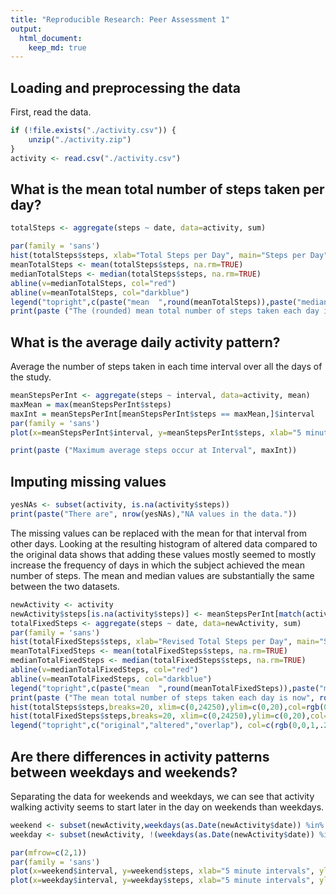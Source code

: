 ```yaml
---
title: "Reproducible Research: Peer Assessment 1"
output:
  html_document:
    keep_md: true
---
```



## Loading and preprocessing the data
First, read the data.
```r
if (!file.exists("./activity.csv")) {
    unzip("./activity.zip")
}
activity <- read.csv("./activity.csv")
```

## What is the mean total number of steps taken per day?


```r
totalSteps <- aggregate(steps ~ date, data=activity, sum)

par(family = 'sans')
hist(totalSteps$steps, xlab="Total Steps per Day", main="Steps per Day", col=rgb(0,0,1,1/4),breaks=20, xlim=c(0,24250), ylim=c(0,20))
meanTotalSteps <- mean(totalSteps$steps, na.rm=TRUE)
medianTotalSteps <- median(totalSteps$steps, na.rm=TRUE)
abline(v=medianTotalSteps, col="red")
abline(v=meanTotalSteps, col="darkblue")
legend("topright",c(paste("mean  ",round(meanTotalSteps)),paste("median ", round(medianTotalSteps))), col=c("darkblue","red"),lwd=1)
print(paste ("The (rounded) mean total number of steps taken each day is", round(meanTotalSteps), "and the median is", round(medianTotalSteps)))
```
## What is the average daily activity pattern?

Average the number of steps taken in each time interval over all the days of the study.
```r
meanStepsPerInt <- aggregate(steps ~ interval, data=activity, mean)
maxMean = max(meanStepsPerInt$steps)
maxInt = meanStepsPerInt[meanStepsPerInt$steps == maxMean,]$interval
par(family = 'sans')
plot(x=meanStepsPerInt$interval, y=meanStepsPerInt$steps, xlab="5 minute intervals", ylab="Avg Steps", type="l")
```
```r
print(paste ("Maximum average steps occur at Interval", maxInt))
```

## Imputing missing values
```r
yesNAs <- subset(activity, is.na(activity$steps))
print(paste("There are", nrow(yesNAs),"NA values in the data."))
```
The missing values can be replaced with the mean for that interval from other days. Looking at the resulting histogram of altered data compared to the original data shows that adding these values mostly seemed to mostly increase the frequency of days in which the subject achieved the mean number of steps. The mean and median values are substantially the same between the two datasets.
```r
newActivity <- activity
newActivity$steps[is.na(activity$steps)] <- meanStepsPerInt[match(activity$interval[is.na(activity$step)],meanStepsPerInt$interval),"steps"]
totalFixedSteps <- aggregate(steps ~ date, data=newActivity, sum)
par(family = 'sans')
hist(totalFixedSteps$steps, xlab="Revised Total Steps per Day", main="Steps per Day", col=rgb(1,0,0,1/4),breaks=20, xlim=c(0,24250), ylim=c(0,20))
meanTotalFixedSteps <- mean(totalFixedSteps$steps, na.rm=TRUE)
medianTotalFixedSteps <- median(totalFixedSteps$steps, na.rm=TRUE)
abline(v=medianTotalFixedSteps, col="red")
abline(v=meanTotalFixedSteps, col="darkblue")
legend("topright",c(paste("mean  ",round(meanTotalFixedSteps)),paste("median ", round(medianTotalFixedSteps))), col=c("darkblue","red"),lwd=1)
print(paste ("The mean total number of steps taken each day is now", round(meanTotalFixedSteps), "and the median is now", round(medianTotalFixedSteps)))
hist(totalSteps$steps,breaks=20, xlim=c(0,24250),ylim=c(0,20),col=rgb(0,0,1,.2), main="Total Steps per Day",xlab="Steps per Day")
hist(totalFixedSteps$steps,breaks=20, xlim=c(0,24250),ylim=c(0,20),col=rgb(1,0,0,.2),add=TRUE)
legend("topright",c("original","altered","overlap"), col=c(rgb(0,0,1,.2),rgb(1,0,0,.2), rgb(1,0,1,.2)),pch=19)
```


## Are there differences in activity patterns between weekdays and weekends?
Separating the data for weekends and weekdays, we can see that activity walking activity seems to start later in the day on weekends than weekdays.
```r
weekend <- subset(newActivity,weekdays(as.Date(newActivity$date)) %in% c("Saturday","Sunday"))
weekday <- subset(newActivity, !(weekdays(as.Date(newActivity$date)) %in% c("Saturday","Sunday")))

par(mfrow=c(2,1))
par(family = 'sans')
plot(x=weekend$interval, y=weekend$steps, xlab="5 minute intervals", ylab="Avg Steps", type="l", col="skyblue", main="Weekend")
plot(x=weekday$interval, y=weekday$steps, xlab="5 minute intervals", ylab="Avg Steps", type="l", col="skyblue", main="WeekDay")
```
